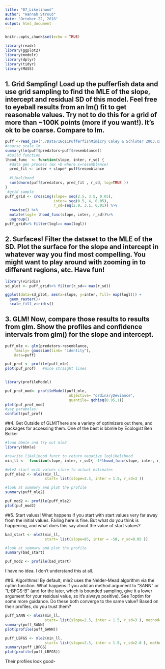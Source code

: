 ---
title: "07_Likelihood"
author: "Hannah Stroud"
date: "October 22, 2018"
output: html_document
---

```{r setup, include=FALSE}
knitr::opts_chunk$set(echo = TRUE)
```

```{r}
library(readr)
library(ggplot2)
library(modelr)
library(dplyr)
library(tidyr)
library(MASS)
```

## 1. Grid Sampling! Load up the pufferfish data and use grid sampling to find the MLE of the slope, intercept and residual SD of this model. Feel free to eyeball results from an lm() fit to get reasonable values. Try not to do this for a grid of more than ~100K points (more if you want!). It’s ok to be coarse. Compare to lm.
```{r}
puff <-read_csv("./Data/16q11PufferfishMimicry Caley & Schluter 2003.csv")
#coarse scale lm
summary(lm(puff$predators~puff$resemblance))
 #build function
lhood_func  <- function(slope, inter, r_sd) {
  #data gen process (mx +b where x=resemblance)
  pred_fit <- inter + slope* puff$resemblance
  
  #likelihood
  sum(dnorm(puff$predators, pred_fit , r_sd, log=TRUE ))
}
 #grid sample 
puff_grid <- crossing(slope= seq(2.5, 3.5, 0.05), 
                      inter= seq(0.5, 4, 0.05),
                      r_sd=seq(2.9, 3.1, 0.01)) %>% 
  rowwise() %>% 
  mutate(logl= lhood_func(slope, inter, r_sd))%>%
  ungroup()
puff_grid%>% filter(logl== max(logl))
```

## 2. Surfaces! Filter the dataset to the MLE of the SD. Plot the surface for the slope and intercept in whatever way you find most compelling. You might want to play around with zooming in to different regions, etc. Have fun!
```{r}
library(viridis)
sd_plot <- puff_grid%>% filter(r_sd== max(r_sd))

ggplot(data=sd_plot, aes(x=slope, y=inter, fill= exp(logl))) +
  geom_raster()+
  scale_fill_viridis()
```
## 3. GLM! Now, compare those results to results from glm. Show the profiles and confidence intervals from glm() for the slope and intercept.

```{r}
puff_mle <- glm(predators~resemblance, 
    family= gaussian(link= "identity"),
    data=puff)

puf_prof <- profile(puff_mle)
plot(puf_prof)   #nice straight lines
        

library(profileModel)

puf_prof_mod<- profileModel(puff_mle, 
                             objective= "ordinaryDeviance", 
                             quantile= qchisq(0.95,1))
plot(puf_prof_mod)
#yay parabolas!
confint(puf_prof)

```

##4. Get Outside of GLM!There are a variety of optimizers out there, and packages for accessing them. One of the best is bbmle by Ecologist Ben Bolker 
```{r}
#load bbmle and try out mle2
library(bbmle)

#rewrite likelihood funct to return negative loglikelihood 
min_ll <-  function(slope, inter, r_sd){ -1*lhood_func(slope, inter, r_sd)}

#mle2 start with values close to actual estimates 
puff_mle2 <- mle2(min_ll,
                  start= list(slope=2.5, inter = 1.5, r_sd=3 ))

#look at summary and plot the profile 
summary(puff_mle2)

puf_mod2 <- profile(puff_mle2)
plot(puf_mod2)

```

##5. Start values! What happens if you start with start values very far away from the initial values. Failing here is fine. But what do you think is happening, and what does this say about the value of start values?
```{r}
bad_start <- mle2(min_ll,
                  start= list(slope=85, inter = -50, r_sd=0.05 ))

#look at summary and plot the profile 
summary(bad_start)

puf_mod2 <- profile(bad_start)
```
I have no idea. I don't understand this at all.  

##6. Algorithms! By default, mle2 uses the Nelder-Mead algorithm via the optim function. What happens if you add an method argument to “SANN” or “L-BFGS-B” (and for the later, which is bounded sampling, give it a lower argument for your residual value, so it’s always positive). See  ?optim for some more guidance. Do these both converge to the same value? Based on their profiles, do you trust them?

```{r}
puff_SANN <- mle2(min_ll,
                  start= list(slope=2.5, inter = 1.5, r_sd=3 ), method= "SANN")
summary(puff_SANN)
plot(profile(puff_SANN))

puff_LBFGS <- mle2(min_ll,
                  start= list(slope=2.5, inter = 1.5, r_sd=2.8 ), method= "L-BFGS-B")
summary(puff_LBFGS)
plot(profile(puff_LBFGS))
```
Their profiles look good- 